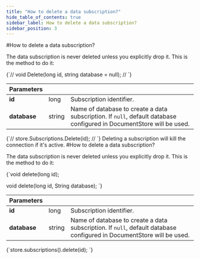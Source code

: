 ```yaml
---
title: "How to delete a data subscription?"
hide_table_of_contents: true
sidebar_label: How to delete a data subscription?
sidebar_position: 3
---
```






<LanguageSwitcher supportedLanguages={supportedLanguages} />
<LanguageContent language="csharp">
#How to delete a data subscription?

The data subscription is never deleted unless you explicitly drop it. This is the method to do it:

<TabItem value="delete_1" label="delete_1">
<CodeBlock language="csharp">
{`//	void Delete(long id, string database = null);
//
`}
</CodeBlock>
</TabItem>

| Parameters | | |
| ------------- | ------------- | ----- |
| **id** | long | Subscription identifier. |
| **database** | string | Name of database to create a data subscription. If `null`, default database configured in DocumentStore will be used. |



<TabItem value="delete_2" label="delete_2">
<CodeBlock language="csharp">
{`//	store.Subscriptions.Delete(id);
//
`}
</CodeBlock>
</TabItem>

<Admonition type="warning" title="">
Deleting a subscription will kill the connection if it's active.
</Admonition>
</LanguageContent>
<LanguageContent language="java">
#How to delete a data subscription?

The data subscription is never deleted unless you explicitly drop it. This is the method to do it:

<TabItem value="delete_1" label="delete_1">
<CodeBlock language="java">
{`void delete(long id);

void delete(long id, String database);
`}
</CodeBlock>
</TabItem>

| Parameters | | |
| ------------- | ------------- | ----- |
| **id** | long | Subscription identifier. |
| **database** | string | Name of database to create a data subscription. If `null`, default database configured in DocumentStore will be used. |



<TabItem value="delete_2" label="delete_2">
<CodeBlock language="java">
{`store.subscriptions().delete(id);
`}
</CodeBlock>
</TabItem>
</LanguageContent>

<!---

-->